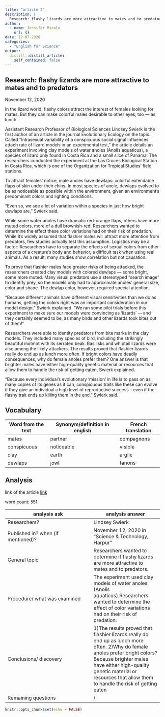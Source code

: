 ```yaml
---
title: "article 2"
description: |
  Research: flashy lizards are more attractive to mates and to predators
author:
  - name: Jennifer Micale
    url: {}
date: 12-07-2020
categories:
  - "English for Science"
output:
  distill::distill_article:
    self_contained: false
---
```


## Research: flashy lizards are more attractive to mates and to predators

November 12, 2020

In the lizard world, flashy colors attract the interest of females looking for mates. But they can make colorful males desirable to other eyes, too — as lunch.

Assistant Research Professor of Biological Sciences Lindsey Swierk is the first author of an article in the journal Evolutionary Ecology on the topic. Called “Intrasexual variability of a conspicuous social signal influences attach rate of lizard models in an experimental test,” the article details an experiment involving clay models of water anoles (Anolis aquaticus), a species of lizard only found in Costa Rica and a small slice of Panama. The researchers conducted the experiment at the Las Cruces Biological Station in Costa Rica, which is one of the Organization for Tropical Studies’ field stations.

To attract females’ notice, male anoles have dewlaps: colorful extendable flaps of skin under their chins. In most species of anole, dewlaps evolved to be as noticeable as possible within the environment, given an environment’s predominant colors and lighting conditions.

“Even so, we see a lot of variation within a species in just how bright dewlaps are,” Swierk said.

While some water anoles have dramatic red-orange flaps, others have more muted colors, more of a dull brownish-red. Researchers wanted to determine the effect these color variations had on their risk of predation.
While it’s widely assumed that flashier males will attract more attention from predators, few studies actually test this assumption. Logistics may be a factor: Researchers have to separate the effects of sexual colors from other aspects of a creature’s body and behavior, a difficult task when using real animals. As a result, many studies show correlation but not causation.

To prove that flashier males face greater risks of being attacked, the researchers created clay models with colored dewlaps — some bright, some more muted. Many visual predators use a stereotyped “search image” to identify prey, so the models only had to approximate anoles’ general size, color and shape. The dewlap color, however, required special attention.

“Because different animals have different visual sensitivities than we do as humans, getting the colors right was an important consideration in our model design,” Swierk explained. “We ran some pilot trials before this experiment to make sure our models were convincing as ‘lizards’ — and they certainly seemed to be, as many birds and other lizards took bites out of them!”

Researchers were able to identity predators from bite marks in the clay models. They included many species of bird, including the strikingly beautiful motmot with its serrated beak. Basilisks and whiptail lizards were also among the likely attackers. The results proved that flashier lizards really do end up as lunch more often.
If bright colors have deadly consequences, why do female anoles prefer them? One answer is that brighter males have either high-quality genetic material or resources that allow them to handle the risk of getting eaten, Swierk explained.

“Because every individual’s evolutionary ‘mission’ in life is to pass on as many copies of its genes as it can, conspicuous traits like these can evolve if they give an individual a high level of reproductive success -- even if the flashy trait ends up killing them in the end,” Swierk said.


## Vocabulary

 Word from the text | Synonym/definition in english | French translation
------------------- | ------------------------------|-------------------
     mates      |	         partner                 |	 compagnons
        conspicuous	    |         noticeable     |  visible
     	   clay       |           earth 	            |  argile
     	   dewlaps     |   jowl   | fanons


## Analysis

link of the article
[link](https://www.binghamton.edu/news/story/2766/research-flashy-lizards-are-more-attractive-to-mates-and-to-predators)

 word count: 551
 
analysis ask     | analysis answer
---------------- | -------------
Researchers?     | Lindsey Swierk
Published in? when (if mentioned)? | November 12, 2020 in "Science & Technology, Harpur"
General topic    | Researchers wanted to determine if flashy lizards are more attractive to mates and to predators.
Procedure/ what was examined |   The experiment used clay models of water anoles (Anolis aquaticus).Researchers wanted to determine the effect of color variations had on their risk of predation.
Conclusions/ discovery | 1)The results proved that flashier lizards really do end up as lunch more often. 2)Why  do female anoles prefer bright colors?Because brighter males have either high-quality genetic material or resources that allow them to handle the risk of getting eaten
Remaining questions | /

```r
knitr::opts_chunk$set(echo = FALSE)
```
